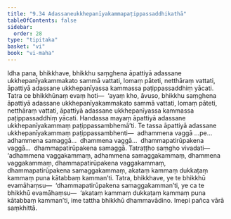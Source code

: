 ```yaml
---
title: "9.34 Adassaneukkhepanīyakammapaṭippassaddhikathā"
tableOfContents: false
sidebar:
  order: 28
type: "tipitaka"
basket: "vi"
book: "vi-maha"
---
```



<DynamicBreadcrumb />

<Division number="448" book="vi-maha" bookNo="3" page="474">

<Paragraph number="1894" book="vi-maha">
Idha pana, bhikkhave, bhikkhu saṃghena āpattiyā adassane ukkhepanīyakammakato sammā vattati, lomaṃ pāteti, netthāraṃ vattati, āpattiyā adassane ukkhepanīyassa kammassa paṭippassaddhiṃ yācati. Tatra ce bhikkhūnaṃ evaṃ hoti—  ‘ayaṃ kho, āvuso, bhikkhu saṃghena āpattiyā adassane ukkhepanīyakammakato sammā vattati, lomaṃ pāteti, netthāraṃ vattati, āpattiyā adassane ukkhepanīyassa kammassa paṭippassaddhiṃ yācati. Handassa mayaṃ āpattiyā adassane ukkhepanīyakammaṃ paṭippassambhemā’ti. Te tassa āpattiyā adassane ukkhepanīyakammaṃ paṭippassambhenti—  adhammena vaggā …pe…  adhammena samaggā…  dhammena vaggā…  dhammapatirūpakena vaggā…  dhammapatirūpakena samaggā. Tatraṭṭho saṃgho vivadati—  ‘adhammena vaggakammaṃ, adhammena samaggakammaṃ, dhammena vaggakammaṃ, dhammapatirūpakena vaggakammaṃ, dhammapatirūpakena samaggakammaṃ, akataṃ kammaṃ dukkaṭaṃ kammaṃ puna kātabbaṃ kamman’ti. Tatra, bhikkhave, ye te bhikkhū evamāhaṃsu—  ‘dhammapatirūpakena samaggakamman’ti, ye ca te bhikkhū evamāhaṃsu—  ‘akataṃ kammaṃ dukkaṭaṃ kammaṃ puna kātabbaṃ kamman’ti, ime tattha bhikkhū dhammavādino. Imepi pañca vārā saṃkhittā.
</Paragraph>
</Division>